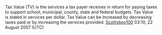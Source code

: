 Tax Value (TV) is the services a tax payer receives in return for paying taxes to support school, municipal, county, state and federal budgets. Tax Value is stated in services per dollar. Tax Value can be increased by decreasing taxes paid or by increasing the services provided. [[User:Scottyboy100|Scottyboy100]] 03:10, 22 August 2007 (UTC)